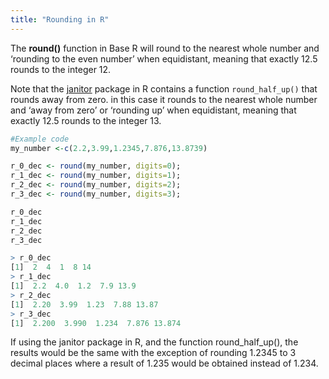 ```yaml
---
title: "Rounding in R"
---
```


The **round()** function in Base R will round to the nearest whole number and 'rounding to the even number' when equidistant, meaning that exactly 12.5 rounds to the integer 12.

Note that the [janitor](https://sfirke.github.io/janitor/) package in R contains a function `round_half_up()` that rounds away from zero. in this case it rounds to the nearest whole number and 'away from zero' or 'rounding up' when equidistant, meaning that exactly 12.5 rounds to the integer 13.

```R
#Example code
my_number <-c(2.2,3.99,1.2345,7.876,13.8739)

r_0_dec <- round(my_number, digits=0);
r_1_dec <- round(my_number, digits=1);
r_2_dec <- round(my_number, digits=2);
r_3_dec <- round(my_number, digits=3);

r_0_dec
r_1_dec
r_2_dec
r_3_dec

> r_0_dec
[1]  2  4  1  8 14
> r_1_dec
[1]  2.2  4.0  1.2  7.9 13.9
> r_2_dec
[1]  2.20  3.99  1.23  7.88 13.87
> r_3_dec
[1]  2.200  3.990  1.234  7.876 13.874


```

If using the janitor package in R, and the function round_half_up(), the results would be the same with the exception of rounding 1.2345 to 3 decimal places where a result of 1.235 would be obtained instead of 1.234.
